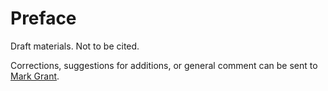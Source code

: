 # Preface {.unnumbered}

Draft materials. Not to be cited.

Corrections, suggestions for additions, or general comment can be sent to [Mark Grant](mailto:m.grant@asahq.org).
